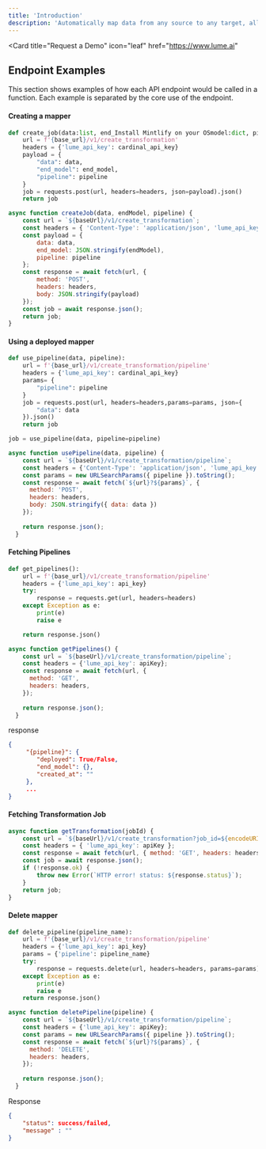 ```yaml
---
title: 'Introduction'
description: 'Automatically map data from any source to any target, allowing you to onboard clients and create data pipelines faster.'
---
```




<Card
  title="Request a Demo"
  icon="leaf"
  href="https://www.lume.ai"
>
</Card>

## Endpoint Examples


<Note>
    This section shows examples of how each API endpoint would be called in a function. Each example is separated by the core use of the endpoint.
</Note>

#### Creating a mapper

<CodeGroup>

```python python
def create_job(data:list, end_Install Mintlify on your OSmodel:dict, pipeline:str):
    url = f'{base_url}/v1/create_transformation'
    headers = {'lume_api_key': cardinal_api_key}
    payload = {
        "data": data,
        "end_model": end_model,
        "pipeline": pipeline
    }
    job = requests.post(url, headers=headers, json=payload).json()
    return job
```

```javascript javascript
async function createJob(data, endModel, pipeline) {
    const url = `${baseUrl}/v1/create_transformation`;
    const headers = { 'Content-Type': 'application/json', 'lume_api_key': apiKey };
    const payload = {
        data: data,
        end_model: JSON.stringify(endModel),
        pipeline: pipeline
    };
    const response = await fetch(url, {
        method: 'POST',
        headers: headers,
        body: JSON.stringify(payload)
    });
    const job = await response.json();
    return job;
}
```

</CodeGroup>

#### Using a deployed mapper

<CodeGroup>

```python python
def use_pipeline(data, pipeline):
    url = f'{base_url}/v1/create_transformation/pipeline'
    headers = {'lume_api_key': cardinal_api_key}
    params= {
        "pipeline": pipeline
    }
    job = requests.post(url, headers=headers,params=params, json={
        "data": data
    }).json()
    return job

job = use_pipeline(data, pipeline=pipeline)
```

```javascript javascript
async function usePipeline(data, pipeline) {
    const url = `${baseUrl}/v1/create_transformation/pipeline`;
    const headers = {'Content-Type': 'application/json', 'lume_api_key': apiKey};
    const params = new URLSearchParams({ pipeline }).toString();
    const response = await fetch(`${url}?${params}`, {
      method: 'POST',
      headers: headers,
      body: JSON.stringify({ data: data })
    });
  
    return response.json();
  }
```

</CodeGroup>

#### Fetching Pipelines

<CodeGroup>

```python python
def get_pipelines():
    url = f'{base_url}/v1/create_transformation/pipeline'
    headers = {'lume_api_key': api_key}
    try:
        response = requests.get(url, headers=headers)
    except Exception as e:
        print(e)
        raise e

    return response.json()
```

```javascript javascript
async function getPipelines() {
    const url = `${baseUrl}/v1/create_transformation/pipeline`;
    const headers = {'lume_api_key': apiKey};
    const response = await fetch(url, {
      method: 'GET',
      headers: headers,
    });
  
    return response.json();
  }
```

</CodeGroup>

response

```json
{
     "{pipeline}": { 
        "deployed": True/False,
        "end_model": {},
        "created_at": ""
     },
     ...
}
```


#### Fetching Transformation Job

<CodeGroup>

```javascript javascript
async function getTransformation(jobId) {
    const url = `${baseUrl}/v1/create_transformation?job_id=${encodeURIComponent(jobId)}`;
    const headers = { 'lume_api_key': apiKey };
    const response = await fetch(url, { method: 'GET', headers: headers });
    const job = await response.json();
    if (!response.ok) {
        throw new Error(`HTTP error! status: ${response.status}`);
    }
    return job;
}
```

</CodeGroup>

#### Delete mapper

<CodeGroup>

```python python
def delete_pipeline(pipeline_name):
    url = f'{base_url}/v1/create_transformation/pipeline'
    headers = {'lume_api_key': api_key}
    params = {'pipeline': pipeline_name}
    try:
        response = requests.delete(url, headers=headers, params=params)
    except Exception as e:
        print(e)
        raise e
    return response.json()
```

```javascript javascript
async function deletePipeline(pipeline) {
    const url = `${baseUrl}/v1/create_transformation/pipeline`;
    const headers = {'lume_api_key': apiKey};
    const params = new URLSearchParams({ pipeline }).toString();
    const response = await fetch(`${url}?${params}`, {
      method: 'DELETE',
      headers: headers,
    });
  
    return response.json();
  }
```

</CodeGroup>

Response

```json
{
    "status": success/failed,
    "message" : ""
}
```
